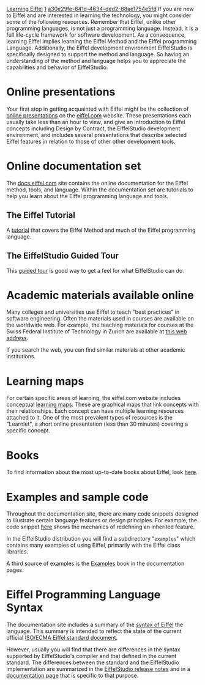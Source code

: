 [[Property:title|Learning Eiffel]]
[[Property:weight|1]]
[[Property:uuid|a30e29fe-841d-4634-ded2-88ae1754e5fd]]
If you are new to Eiffel and are interested in learning the technology, you might consider some of the following resources. Remember that Eiffel, unlike other programming languages, is not just a programming language. Instead, it is a full life-cycle framework for software development. As a consequence, learning Eiffel implies learning the Eiffel Method and the Eiffel programming Language. Additionally, the Eiffel development environment EiffelStudio is specifically designed to support the method and language. So having an understanding of the method and language helps you to appreciate the capabilities and behavior of EiffelStudio.


=Online presentations=

Your first stop in getting acquainted with Eiffel might be the collection of [http://eiffel.com/developers/presentations/ online presentations] on the [http://eiffel.com eiffel.com] website. These presentations each usually take less than an hour to view, and give an introduction to Eiffel concepts including Design by Contract, the EiffelStudio development environment, and includes several presentations that describe selected Eiffel features in relation to those of other other development tools.

=Online documentation set=

The [http://docs.eiffel.com docs.eiffel.com] site contains the online documentation for the Eiffel method, tools, and language. Within the documentation set are tutorials to help you learn about the Eiffel programming language and tools.

==The Eiffel Tutorial==

A [[An Eiffel Tutorial (ET)|tutorial]] that covers the Eiffel Method and much of the Eiffel programming language.

==The EiffelStudio Guided Tour==

This [[EiffelStudio: A Guided Tour|guided tour]] is good way to get a feel for what EiffelStudio can do.

=Academic materials available online=

Many colleges and universities use Eiffel to teach "best practices" in software engineering. Often the materials used in courses are available on the worldwide web. For example, the teaching materials for courses at the Swiss Federal Institute of Technology in Zurich are available at [http://se.ethz.ch/teaching/index.html this web address].

If you search the web, you can find similar materials at other academic institutions.

=Learning maps=

For certain specific areas of learning, the eiffel.com website includes conceptual [http://eiffel.com/developers/learning_maps/ learning maps]. These are graphical maps that link concepts with their relationships. Each concept can have multiple learning resources attached to it. One of the most prevalent types of resources is the "Learnlet", a short online presentation (less than 30 minutes) covering a specific concept. 

=Books=

To find information about the most up-to-date books about Eiffel, look [[Books about the Eiffel Method and Language|here]].

=Examples and sample code=

Throughout the documentation site, there are many code snippets designed to illustrate certain language features or design principles. For example, the code snippet [[ET: Inheritance#Redefinition|here]] shows the mechanics of redefining an inherited feature. 

In the EiffelStudio distribution you will find a subdirectory "<code>examples</code>" which contains many examples of using Eiffel, primarily with the Eiffel class libraries.

A third source of examples is the [[Examples]] book in the documentation pages. 

=Eiffel Programming Language Syntax=

The documentation site includes a summary of the [[Quick reference to Eiffel the language|syntax of Eiffel]] the language. This summary is intended to reflect the state of the current official [[ECMA Standard 367|ISO/ECMA Eiffel standard document]]. 

However, usually you will find that there are differences in the syntax supported by EiffelStudio's compiler and that defined in the current standard. The differences between the standard and the EiffelStudio implementation are summarized in the [[EiffelStudio release notes]] and in a [[Differences between standard ECMA-367 and Eiffel Software implementation|documentation page]] that is specific to that purpose.





